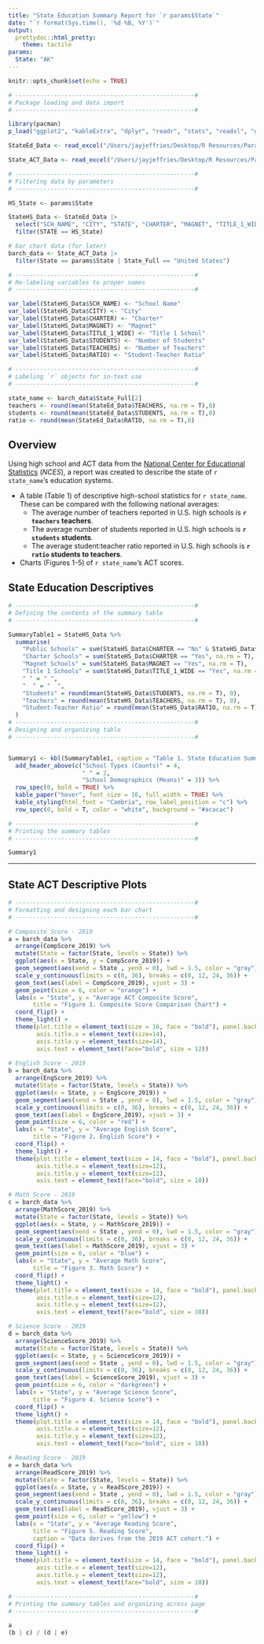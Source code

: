 ```yaml
---
title: "State Education Summary Report for `r params$State`"
date: "`r format(Sys.time(), '%d %B, %Y')`"
output:
  prettydoc::html_pretty:
    theme: tactile
params: 
  State: "AK"
---
```

```r
knitr::opts_chunk$set(echo = TRUE)

# ---------------------------------------------------#
# Package loading and data import
# ---------------------------------------------------#

library(pacman)
p_load("ggplot2", "kableExtra", "dplyr", "readr", "stats", "readxl", "geomtextpath", "labelled", "patchwork", install = T)

StateEd_Data <- read_excel("/Users/jayjeffries/Desktop/R Resources/Parameterized Reporting/State Ed Example/HSDistrict_Data.xlsx")

State_ACT_Data <- read_excel("/Users/jayjeffries/Desktop/R Resources/Parameterized Reporting/State Ed Example/State_ACT.xls")

# ---------------------------------------------------#
# Filtering data by parameters
# ---------------------------------------------------#

HS_State <- params$State

StateHS_Data <- StateEd_Data |>
  select("SCH_NAME", "CITY", "STATE", "CHARTER", "MAGNET", "TITLE_1_WIDE", "STUDENTS", "TEACHERS", "RATIO") |>
  filter(STATE == HS_State)

# bar chart data (for later)
barch_data <- State_ACT_Data |>
  filter(State == params$State | State_Full == "United States")

# ---------------------------------------------------#
# Re-labeling variables to proper names
# ---------------------------------------------------#

var_label(StateHS_Data$SCH_NAME) <- "School Name"
var_label(StateHS_Data$CITY) <- "City"
var_label(StateHS_Data$CHARTER) <- "Charter"
var_label(StateHS_Data$MAGNET) <- "Magnet"
var_label(StateHS_Data$TITLE_1_WIDE) <- "Title 1 School"
var_label(StateHS_Data$STUDENTS) <- "Number of Students"
var_label(StateHS_Data$TEACHERS) <- "Number of Teachers"
var_label(StateHS_Data$RATIO) <- "Student-Teacher Ratio"

# ---------------------------------------------------#
# Labeling `r` objects for in-text use
# ---------------------------------------------------#

state_name <- barch_data$State_Full[2]
teachers <- round(mean(StateEd_Data$TEACHERS, na.rm = T),0)
students <- round(mean(StateEd_Data$STUDENTS, na.rm = T),0)
ratio <- round(mean(StateEd_Data$RATIO, na.rm = T),0)
```

## Overview

Using high school and ACT data from the [National Center for Educational Statistics](https://nces.ed.gov/ccd/schoolsearch/) (*NCES*), a report was created to describe the state of `r state_name`'s education systems. 

* A table (Table 1) of descriptive high-school statistics for `r state_name`. These can be compared with the following national averages:
  * The average number of teachers reported in U.S. high schools is **`r teachers` teachers**.
  * The average number of students reported in U.S. high schools is **`r students` students**.
  * The average student:teacher ratio reported in U.S. high schools is **`r ratio` students to teachers**.
* Charts (Figures 1-5) of `r state_name`'s ACT scores.

## State Education Descriptives

```r
# ---------------------------------------------------#
# Defining the contents of the summary table
# ---------------------------------------------------#

SummaryTable1 = StateHS_Data %>%
  summarise( 
    "Public Schools" = sum(StateHS_Data$CHARTER == "No" & StateHS_Data$MAGNET == "No", na.rm = T),
    "Charter Schools" = sum(StateHS_Data$CHARTER == "Yes", na.rm = T),
    "Magnet Schools" = sum(StateHS_Data$MAGNET == "Yes", na.rm = T),
    "Title 1 Schools" = sum(StateHS_Data$TITLE_1_WIDE == "Yes", na.rm = T),
    " " = " ",
    "  " = "  ",
    "Students" = round(mean(StateHS_Data$STUDENTS, na.rm = T), 0),
    "Teachers" = round(mean(StateHS_Data$TEACHERS, na.rm = T), 0),
    "Student-Teacher Ratio" = round(mean(StateHS_Data$RATIO, na.rm = T), 0)
  )
# ---------------------------------------------------#
# Designing and organizing table
# ---------------------------------------------------#


Summary1 <- kbl(SummaryTable1, caption = "Table 1. State Education Summary Statistics", align = "c") %>%
  add_header_above(c("School Types (Counts)" = 4, 
                     " " = 2,
                     "School Demographics (Means)" = 3)) %>%
  row_spec(0, bold = TRUE) %>% 
  kable_paper("hover", font_size = 16, full_width = TRUE) %>%
  kable_styling(html_font = "Cambria", row_label_position = "c") %>%
  row_spec(0, bold = T, color = "white", background = "#acacac")

# ---------------------------------------------------#
# Printing the summary tables
# ---------------------------------------------------#

Summary1
```

---

## State ACT Descriptive Plots

```r
# ---------------------------------------------------#
# Formatting and designing each bar chart
# ---------------------------------------------------#

# Composite Score - 2019 
a = barch_data %>%
  arrange(CompScore_2019) %>%
  mutate(State = factor(State, levels = State)) %>%   
  ggplot(aes(x = State, y = CompScore_2019)) +
  geom_segment(aes(xend = State , yend = 0), lwd = 1.5, color = "gray") +
  scale_y_continuous(limits = c(0, 36), breaks = c(0, 12, 24, 36)) +
  geom_text(aes(label = CompScore_2019), vjust = 3) +
  geom_point(size = 6, color = "orange") +
  labs(x = "State", y = "Average ACT Composite Score", 
       title = "Figure 1. Composite Score Comparison Chart") +
  coord_flip() +
  theme_light() +
  theme(plot.title = element_text(size = 16, face = "bold"), panel.background = element_blank(),
        axis.title.x = element_text(size=14),    
        axis.title.y = element_text(size=14),
        axis.text = element_text(face="bold", size = 12))
  
# English Score - 2019
b = barch_data %>%
  arrange(EngScore_2019) %>%    
  mutate(State = factor(State, levels = State)) %>% 
  ggplot(aes(x = State, y = EngScore_2019)) +
  geom_segment(aes(xend = State , yend = 0), lwd = 1.5, color = "gray") +
  scale_y_continuous(limits = c(0, 36), breaks = c(0, 12, 24, 36)) +
  geom_text(aes(label = EngScore_2019), vjust = 3) +
  geom_point(size = 6, color = "red") +
  labs(x = "State", y = "Average English Score", 
       title = "Figure 2. English Score") +
  coord_flip() +
  theme_light() +
  theme(plot.title = element_text(size = 14, face = "bold"), panel.background = element_blank(),
        axis.title.x = element_text(size=12),    
        axis.title.y = element_text(size=12),
        axis.text = element_text(face="bold", size = 10))

# Math Score - 2019
c = barch_data %>%
  arrange(MathScore_2019) %>% 
  mutate(State = factor(State, levels = State)) %>% 
  ggplot(aes(x = State, y = MathScore_2019)) +
  geom_segment(aes(xend = State , yend = 0), lwd = 1.5, color = "gray") +
  scale_y_continuous(limits = c(0, 36), breaks = c(0, 12, 24, 36)) +
  geom_text(aes(label = MathScore_2019), vjust = 3) +
  geom_point(size = 6, color = "blue") +
  labs(x = "State", y = "Average Math Score", 
       title = "Figure 3. Math Score") +
  coord_flip() +
  theme_light() +
  theme(plot.title = element_text(size = 14, face = "bold"), panel.background = element_blank(),
        axis.title.x = element_text(size=12),    
        axis.title.y = element_text(size=12),
        axis.text = element_text(face="bold", size = 10))

# Science Score - 2019
d = barch_data %>%
  arrange(ScienceScore_2019) %>% 
  mutate(State = factor(State, levels = State)) %>% 
  ggplot(aes(x = State, y = ScienceScore_2019)) +
  geom_segment(aes(xend = State , yend = 0), lwd = 1.5, color = "gray") +
  scale_y_continuous(limits = c(0, 36), breaks = c(0, 12, 24, 36)) +
  geom_text(aes(label = ScienceScore_2019), vjust = 3) +
  geom_point(size = 6, color = "darkgreen") +
  labs(x = "State", y = "Average Science Score", 
       title = "Figure 4. Science Score") +
  coord_flip() +
  theme_light() +
  theme(plot.title = element_text(size = 14, face = "bold"), panel.background = element_blank(),
        axis.title.x = element_text(size=12),    
        axis.title.y = element_text(size=12),
        axis.text = element_text(face="bold", size = 10))

# Reading Score - 2019
e = barch_data %>%
  arrange(ReadScore_2019) %>% 
  mutate(State = factor(State, levels = State)) %>% 
  ggplot(aes(x = State, y = ReadScore_2019)) +
  geom_segment(aes(xend = State , yend = 0), lwd = 1.5, color = "gray") +
  scale_y_continuous(limits = c(0, 36), breaks = c(0, 12, 24, 36)) +
  geom_text(aes(label = ReadScore_2019), vjust = 3) +
  geom_point(size = 6, color = "yellow") +
  labs(x = "State", y = "Average Reading Score", 
       title = "Figure 5. Reading Score",
       caption = "Data derives from the 2019 ACT cohort.") +
  coord_flip() +
  theme_light() +
  theme(plot.title = element_text(size = 14, face = "bold"), panel.background = element_blank(),
        axis.title.x = element_text(size=12),    
        axis.title.y = element_text(size=12),
        axis.text = element_text(face="bold", size = 10))

# ---------------------------------------------------#
# Printing the summary tables and organizing across page
# ---------------------------------------------------#

a
(b | c) / (d | e)
```
